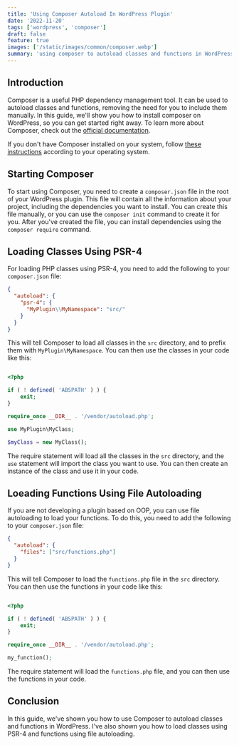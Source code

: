 ```yaml
---
title: 'Using Composer Autoload In WordPress Plugin'
date: '2022-11-20'
tags: ['wordpress', 'composer']
draft: false
feature: true
images: ['/static/images/common/composer.webp']
summary: 'using composer to autoload classes and functions in WordPress'
---
```


<TableOfContents toc={props.toc} asDisclosure={true} />

## Introduction

Composer is a useful PHP dependency management tool. It can be used to autoload classes and functions, removing the need for you to include them manually. In this guide, we'll show you how to install composer on WordPress, so you can get started right away. To learn more about Composer, check out the [official documentation](https://getcomposer.org/doc/).

If you don't have Composer installed on your system, follow [these instructions](https://getcomposer.org/doc/00-intro.md) according to your operating system.

## Starting Composer

To start using Composer, you need to create a `composer.json` file in the root of your WordPress plugin. This file will contain all the information about your project, including the dependencies you want to install. You can create this file manually, or you can use the `composer init` command to create it for you. After you've created the file, you can install dependencies using the `composer require` command.

## Loading Classes Using PSR-4

For loading PHP classes using PSR-4, you need to add the following to your `composer.json` file:

```json
{
  "autoload": {
    "psr-4": {
      "MyPlugin\\MyNamespace": "src/"
    }
  }
}
```

This will tell Composer to load all classes in the `src` directory, and to prefix them with `MyPlugin\MyNamespace`. You can then use the classes in your code like this:

```php

<?php

if ( ! defined( 'ABSPATH' ) ) {
    exit;
}

require_once __DIR__ . '/vendor/autoload.php';

use MyPlugin\MyClass;

$myClass = new MyClass();

```

The require statement will load all the classes in the `src` directory, and the `use` statement will import the class you want to use. You can then create an instance of the class and use it in your code.

## Loeading Functions Using File Autoloading

If you are not developing a plugin based on OOP, you can use file autoloading to load your functions. To do this, you need to add the following to your `composer.json` file:

```json
{
  "autoload": {
    "files": ["src/functions.php"]
  }
}
```

This will tell Composer to load the `functions.php` file in the `src` directory. You can then use the functions in your code like this:

```php

<?php

if ( ! defined( 'ABSPATH' ) ) {
    exit;
}

require_once __DIR__ . '/vendor/autoload.php';

my_function();

```

The require statement will load the `functions.php` file, and you can then use the functions in your code.

## Conclusion

In this guide, we've shown you how to use Composer to autoload classes and functions in WordPress. I've also shown you how to load classes using PSR-4 and functions using file autoloading.
